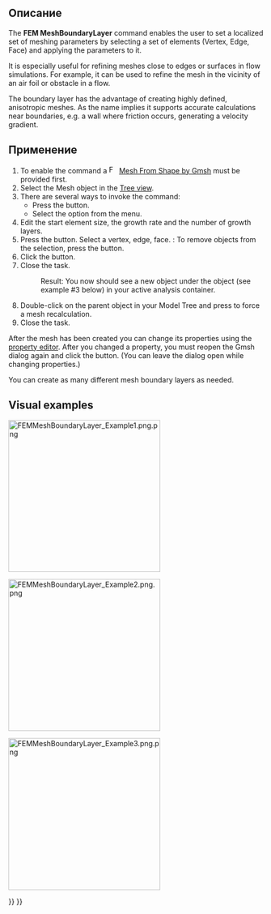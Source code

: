 <languages/>

<div class="mw-translate-fuzzy">
{{Docnav/ru
|[[FEM_MeshGmshFromShape/ru|FEM mesh from shape by Gmsh]]
|[[FEM_MeshRegion/ru|FEM mesh region]]
|[[FEM_Workbench/ru|FEM]]
|IconL=FEM_MeshGmshFromShape.svg
|IconR=FEM_MeshRegion.svg
|IconC=Workbench_FEM.svg
}}
</div>

<div class="mw-translate-fuzzy">
{{GuiCommand/ru
|Name=FEM MeshBoundaryLayer
|Name/ru=FEM MeshBoundaryLayer
|MenuLocation= Mesh → FEM Mesh boundary layer
|Workbenches=[[FEM_Workbench/ru|FEM]]
|SeeAlso=[[FEM_tutorial/ru|FEM tutorial]]
}}
</div>

<span id="Description"></span>
==Описание==

The '''FEM MeshBoundaryLayer''' command enables the user to set a localized set of meshing parameters by selecting a set of elements (Vertex, Edge, Face) and applying the parameters to it.

It is especially useful for refining meshes close to edges or surfaces in flow simulations. For example, it can be used to refine the mesh in the vicinity of an air foil or obstacle in a flow.

The boundary layer has the advantage of creating highly defined, anisotropic meshes. As the name implies it supports accurate calculations near boundaries, e.g. a wall where friction occurs, generating a velocity gradient.

<span id="Usage"></span>
==Применение==

# To enable the command a [[Image:FEM_MeshGmshFromShape.svg|16px]] [[FEM_MeshGmshFromShape|Mesh From Shape by Gmsh]] must be provided first.
# Select the Mesh object in the [[Tree_view|Tree view]].
# There are several ways to invoke the command:
#* Press the {{Button|[[Image:FEM_MeshBoundaryLayer.svg|16px]] [[FEM_MeshBoundaryLayer|Mesh Boundary Layer]]}} button.
#* Select the {{MenuCommand|Mesh → [[Image:FEM_MeshBoundaryLayer.svg|16px]] Mesh Boundary Layer}} option from the menu.
# Edit the start element size, the growth rate and the number of growth layers.
# Press the {{Button|Add}} button. Select a vertex, edge, face. {{Version|1.1}}: To remove objects from the selection, press the {{Button|Remove}} button.
# Click the {{Button|OK}} button.
# Close the task.
#: Result: You now should see a new {{incode|FEMMeshBoundaryLayer}} object under the {{incode|FEMMeshGMSH}} object (see example #3 below) in your active analysis container.
# Double-click on the {{incode|FEMMeshGMSH}} parent object in your Model Tree and press {{Button|Apply}} to force a mesh recalculation.
# Close the task.

After the mesh has been created you can change its properties using the [[Property_editor|property editor]]. After you changed a property, you must reopen the Gmsh dialog again and click the {{Button|Apply}} button. (You can leave the dialog open while changing properties.)

You can create as many different mesh boundary layers as needed.

==Visual examples== 

[[File:FEMMeshBoundaryLayer Example1.png.png|300px]]
{{Caption|Example 1: The initial coarse FEMMeshGMSH on a 2D case}}


[[File:FEMMeshBoundaryLayer Example2.png.png|300px]]
{{Caption|Example 2: After applying a Mesh boundary layer}}

[[File:FEMMeshBoundaryLayer Example3.png.png|300px]]
{{Caption|Example 3: A simple example of the resulting Model Tree}}


<div class="mw-translate-fuzzy">
{{Docnav/ru
|[[FEM_MeshGmshFromShape/ru|FEM mesh from shape by Gmsh]]
|[[FEM_MeshRegion/ru|FEM mesh region]]
|[[FEM_Workbench/ru|FEM]]
|IconL=FEM_MeshGmshFromShape.svg
|IconR=FEM_MeshRegion.svg
|IconC=Workbench_FEM.svg
}}
</div>

{{FEM Tools navi{{#translation:}}}}
{{Userdocnavi{{#translation:}}}}
{{clear}}